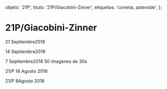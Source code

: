 
  objeto: '21P',
  titulo: '21P/Giacobini-Zinner',
  etiquetas: 'cometa, asteroide',
};

# 21P/Giacobini-Zinner

<Imagen
  src="objeto/21P_20180921_5_21p_20180921_i88.jpg"
  fecha="20180921"
/>

 21 Septiembre2018

<Imagen
  src="objeto/21P_20180914_4_21p_20180914_i88.jpg"
  fecha="20180914"
/>

 14 Septiembre2018

<Imagen
  src="objeto/21P_20180907_3_21p_20180907_i88_1.jpg"
  fecha="20180907"
/>

 7 Septiembre2018 50 imagenes de 30s

<Imagen
  src="objeto/21P_20180814_2_21p_20180815_i88.png"
  fecha="20180814"
/>

21/P 14 Agosto 2018

<Imagen
  src="objeto/21P_20180808_1_21p_20180809_i88.jpg"
  fecha="20180808"
/>

21/P 8Agosto 2018